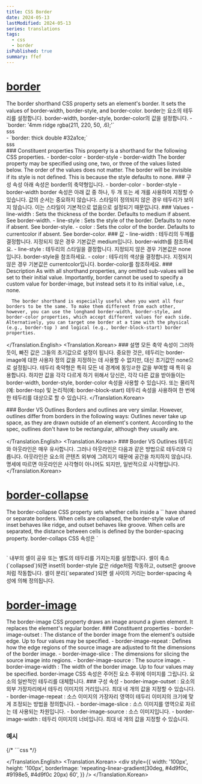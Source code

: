 ```yaml
---
title: CSS Border
date: 2024-05-13
lastModified: 2024-05-13
series: translations
tags: 
  - css
  - border
isPublished: true
summary: ffef
---
```

# [border](https://developer.mozilla.org/en-US/docs/Web/CSS/border)



<Translation>
  <Translation.English>
      The border shorthand CSS property sets an element's border. It sets the values of border-width, border-style, and border-color.
  </Translation.English>
  <Translation.Korean>
      border는 요소의 테두리를 설정합니다. border-width, border-style, border-color의 값을 설정합니다.
      - `border: '4mm ridge rgba(211, 220, 50, .6);'`
      <div style={{ border: '4mm ridge rgba(211, 220, 50, .6);' }}>sss</div>
      - `border: thick double #32a1ce;`
      <div style={{ border: 'thick double #32a1ce' }}>sss</div>
  </Translation.Korean>
</Translation>

<Translation>
  <Translation.English>
      ### Constituent properties
      This property is a shorthand for the following CSS properties.
      - border-color
      - border-style
      - border-width
      The border property may be specified using one, two, or three of the values listed below. The order of the values does not matter.
      <Callout type='info' title='Note'>The border will be invisible if its style is not defined. This is because the style defaults to none.</Callout>
  </Translation.English>
  <Translation.Korean>
      ### 구성 속성
      아래 속성은 border의 축약형입니다.
      - border-color
      - border-style
      - border-width
      border 속성은 아래 값 중 하나, 두 개 또는 세 개를 사용하여 지정할 수 있습니다. 값의 순서는 중요하지 않습니다.
      <Callout type='info' title='참고'>스타일이 정의되지 않은 경우 테두리가 보이지 않습니다. 이는 스타일이 기본적으로 없음으로 설정되기 때문입니다.</Callout>
  </Translation.Korean>
</Translation>

<Translation>
  <Translation.English>
      ### Values
      - line-width : Sets the thickness of the border. Defaults to medium if absent. See border-width.
      - line-style : Sets the style of the border. Defaults to none if absent. See border-style.
      - color : Sets the color of the border. Defaults to currentcolor if absent. See border-color.
  </Translation.English>
  <Translation.Korean>
      ### 값
      - line-width : 테두리의 두께를 결정합니다. 지정되지 않은 경우 기본값은 medium입니다. border-width를 참조하세요.
      - line-style : 테두리의 스타일을 결정합니다. 지정되지 않은 경우 기본값은 none입니다. border-style을 참조하세요.
      - color : 테두리의 색상을 결정합니다. 지정되지 않은 경우 기본값은 currentcolor입니다. border-color를 참조하세요.
  </Translation.Korean>
</Translation>

<Translation>
  <Translation.English>
      ### Description
      As with all shorthand properties, any omitted sub-values will be set to their initial value. Importantly, border cannot be used to specify a custom value for border-image, but instead sets it to its initial value, i.e., none.

      The border shorthand is especially useful when you want all four borders to be the same. To make them different from each other, however, you can use the longhand border-width, border-style, and border-color properties, which accept different values for each side. Alternatively, you can target one border at a time with the physical (e.g., border-top ) and logical (e.g., border-block-start) border properties.


  </Translation.English>
  <Translation.Korean>
      ### 설명
      모든 축약 속성이 그러하듯이, 빠진 값은 그들의 초기값으로 설정이 됩니다. 중요한 것은, 테두리는 border-image에 대한 사용자 정의 값을 지정하는 데 사용할 수 없지만, 대신 초기값인 none으로 설정됩니다.
      테두리 축약형은 특히 모든 네 경계에 동잉ㄹ한 값을 부여할 때 특히 유용합니다. 하지만 값을 각각 다르게 하기 위해서 당신은, 각각 다른 값을 받아들이는 border-width, border-style, border-color 속성을 사용할 수 있습니다. 또는 물리적(예: border-top) 및 논리적(예: border-block-start) 테두리 속성을 사용하여 한 번에 한 테두리를 대상으로 할 수 있습니다.
  </Translation.Korean>
</Translation>

<Translation>
  <Translation.English>
      ### Border VS Outlines
      Borders and outlines are very similar. However, outlines differ from borders in the following ways:
      Outlines never take up space, as they are drawn outside of an element's content.
      According to the spec, outlines don't have to be rectangular, although they usually are.

  </Translation.English>
  <Translation.Korean>
      ### Border VS Outlines
      테두리와 아웃라인은 매우 유사합니다. 그러나 아웃라인은 다음과 같은 방법으로 테두리와 다릅니다.
      아웃라인은 요소의 콘텐츠 외부에 그려지기 때문에 공간을 차지하지 않습니다.
      명세에 따르면 아웃라인은 사각형이 아니어도 되지만, 일반적으로 사각형입니다.
  </Translation.Korean>
</Translation>

# [border-collapse](https://developer.mozilla.org/en-US/docs/Web/CSS/border-collapse)
<Translation>
  <Translation.English>
      The border-collapse CSS property sets whether cells inside a `<table>` have shared or separate borders.
      When cells are collapsed, the border-style value of inset behaves like ridge, and outset behaves like groove.
      When cells are separated, the distance between cells is defined by the border-spacing property.
  </Translation.English>
  <Translation.Korean>
      border-collaps CSS 속성은 `<table>` 내부의 셀이 공유 또는 별도의 테두리를 가지는지를 설정합니다.
      셀이 축소(`collapsed`)되면 inset의 border-style 값은 ridge처럼 작동하고, outset은 groove처럼 작동합니다.
      셀이 분리(`separated`)되면 셀 사이의 거리는 border-spacing 속성에 의해 정의됩니다.
  </Translation.Korean>
</Translation>

# [border-image](https://developer.mozilla.org/en-US/docs/Web/CSS/border-image)
<Translation>
  <Translation.English>
      The border-image CSS property draws an image around a given element. It replaces the element's regular border.
      ### Constituent properties
      - border-image-outset : The distance of the border image from the element's outside edge. Up to four values may be specified. 
      - border-image-repeat : Defines how the edge regions of the source image are adjusted to fit the dimensions of the border image. 
      - border-image-slice : The dimensions for slicing the source image into regions.
      - border-image-source : The source image.
      - border-image-width : The width of the border image. Up to four values may be specified.
  </Translation.English>
  <Translation.Korean>
      border-image CSS 속성은 주어진 요소 주위에 이미지를 그립니다. 요소의 일반적인 테두리를 대체합니다.
      ### 구성 속성
      - border-image-outset : 요소의 외부 가장자리에서 테두리 이미지의 거리입니다. 최대 네 개의 값을 지정할 수 있습니다.
      - border-image-repeat : 소스 이미지의 가장자리 영역이 테두리 이미지의 크기에 맞게 조정되는 방법을 정의합니다.
      - border-image-slice : 소스 이미지를 영역으로 자르는 데 사용되는 차원입니다.
      - border-image-source : 소스 이미지입니다.
      - border-image-width : 테두리 이미지의 너비입니다. 최대 네 개의 값을 지정할 수 있습니다.
  </Translation.Korean>
</Translation>

### 예시
<Translation>
  <Translation.English>
      {/* ```css */}

  </Translation.English>
  <Translation.Korean>
      <div style={{
        width: '100px',
        height: '100px',
        borderImage: 'repeating-linear-gradient(30deg, #4d9f0c, #9198e5, #4d9f0c 20px) 60',
      }} />
  </Translation.Korean>
</Translation>